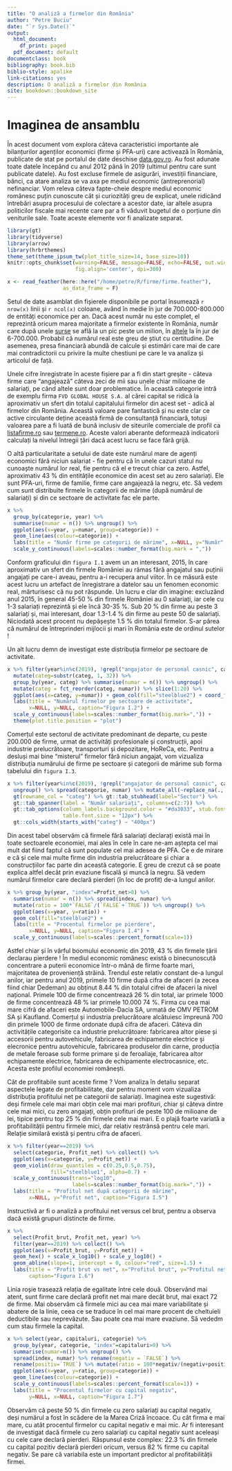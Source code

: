```yaml
--- 
title: "O analiză a firmelor din România"
author: "Petre Buciu"
date: "`r Sys.Date()`"
output:
  html_document:
    df_print: paged
  pdf_document: default
documentclass: book
bibliography: book.bib
biblio-style: apalike
link-citations: yes
description: O analiză a firmelor din România
site: bookdown::bookdown_site
---
```


# Imaginea de ansamblu

În acest document vom explora câteva caracteristici importante ale bilanțurilor agenților economici (firme și PFA-uri) care activează în România, publicate de stat pe portalul de date deschise [data.gov.ro](https://data.gov.ro/dataset?q=situatii+financiare). Au fost adunate toate datele începând cu anul 2012 până în 2019 (ultimul pentru care sunt publicate datele). Au fost excluse firmele de asigurări, investiții financiare, bănci, ca atare analiza se va axa pe mediul economic (antreprenorial) nefinanciar. Vom releva câteva fapte-cheie despre mediul economic românesc puțin cunoscute cât și curiozități greu de explicat, unele ridicând întrebări asupra procesului de colectare a acestor date, iar altele asupra politicilor fiscale mai recente care par a fi văduvit bugetul de o porțiune din veniturile sale. Toate aceste elemente vor fi analizate separat. 

```r
library(gt)
library(tidyverse)
library(arrow)
library(hrbrthemes)
theme_set(theme_ipsum_tw(plot_title_size=14, base_size=10))
knitr::opts_chunk$set(warning=FALSE, message=FALSE, echo=FALSE, out.width='90%',
                      fig.align='center', dpi=300)
```

```r
x <- read_feather(here::here("/home/petre/R/firme/firme.feather"), 
                  as_data_frame = F)
```

Setul de date asamblat din fișierele disponibile pe portal însumează `r nrow(x)` linii și `r ncol(x)` coloane, având în medie în jur de 700.000-800.000 de entități economice per an. Dacă acest număr nu este complet, el reprezintă oricum marea majoritate a firmelor existente în România, număr care după unele [surse](https://www.startupcafe.ro/afaceri/afaceri-romania-cel-mai-mic-numar-insolvente-instorie-record-entitati-active.htm) se află la un pic peste un milion, în [altele](https://www.economica.net/studiu-keysfin-primele-700-de-companii-care-activeaza-in-romania-au-produs-45prc-din-cifra-de-afaceri-a-tuturor-firmelor-nefinanciare-locale_190953.html) la în jur de 6-700.000. Probabil că numărul real este greu de știut cu certitudine. De asemenea, presa financiară abundă de calcule și estimări care mai de care mai contradictorii cu privire la multe chestiuni pe care le va analiza și articolul de față.

Unele cifre înregistrate în aceste fișiere par a fi din start greșite - câteva firme care "angajează" câteva zeci de mii sau unele chiar milioane de salariați, pe când altele sunt doar problematice. În această categorie intră de exemplu firma `FVD GLOBAL HOUSE S.A.` al cărei capital se ridică la aproximativ un sfert din totalul capitalului firmelor din acest set - adică al firmelor din România. Această valoare pare fantastică și nu este clar ce active circulante deține această firmă de consultanță financiară, totuși valoarea pare a fi luată de bună inclusiv de siteurile comerciale de profil ca [listafirme.ro](https://www.listafirme.ro) sau [termene.ro](https://www.termene.ro). Aceste valori aberante deformează indicatorii calculați la nivelul întregii țări dacă acest lucru se face fără grijă.

O altă particularitate a setului de date este numărul mare de agenți economici fără niciun salariat - fie pentru că în unele cazuri statul nu cunoaște numărul lor real, fie pentru că el e trecut chiar ca zero. Astfel, aproximativ 43 % din entitățile economice din acest set au zero salariați. Ele sunt PFA-uri, firme de familie, firme care angajează la negru, etc. Să vedem cum sunt distribuite firmele în categorii de mărime (după numărul de salariați) și din ce sectoare de activitate fac ele parte.  

```r
x %>% 
  group_by(categorie, year) %>% 
  summarise(numar = n()) %>% ungroup() %>% 
  ggplot(aes(x=year, y=numar, group=categorie)) + 
  geom_line(aes(colour=categorie)) + 
  labs(title = "Număr firme pe categorii de mărime", x=NULL, y="Număr", caption="Figura I.1") +
  scale_y_continuous(labels=scales::number_format(big.mark = ","))
```

Conform graficului din `figura I.1` avem un an interesant, 2015, în care aproximativ un sfert din firmele României au rămas fără angajatul sau puținii angajați pe care-i aveau, pentru a-i recupera anul viitor. În ce măsură este acest lucru un artefact de înregistrare a datelor sau un fenomen economic real, mărturisesc că nu pot răspunde. Un lucru e clar din imagine: excluzând anul 2015, în general 45-50 % din firmele României au 0 salariați, iar cele cu 1-3 salariați reprezintă și ele încă 30-35 %. Sub 20 % din firme au peste 3 salariați și, mai interesant, doar 1.3-1.4 % din firme au peste 50 de salariați. Niciodată acest procent nu depășește 1.5 % din totalul firmelor. S-ar părea că numărul de întreprinderi mijlocii și mari în România este de ordinul sutelor !

Un alt lucru demn de investigat este distribuția firmelor pe sectoare de activitate.

```r
x %>% filter(year%in%c(2019), !grepl("angajator de personal casnic", categ)) %>% 
  mutate(categ=substr(categ, 1, 32)) %>% 
  group_by(year, categ) %>% summarise(numar = n()) %>% ungroup() %>% 
  mutate(categ = fct_reorder(categ, numar)) %>% slice(1:20) %>% 
  ggplot(aes(x=categ, y=numar)) + geom_col(fill="steelblue2") + coord_flip() +
  labs(title = "Numărul firmelor pe sectoare de activitate", 
       x=NULL, y=NULL, caption="Figura I.2") +
  scale_y_continuous(labels=scales::number_format(big.mark=",")) +
  theme(plot.title.position = "plot")
```

Comerțul este sectorul de activitate predominant de departe, cu peste 200.000 de firme, urmat de activități profesionale și construcții, apoi industrie prelucrătoare, transporturi și depozitare, HoReCa, etc. Pentru a desluși mai bine "misterul" firmelor fără niciun angajat, vom vizualiza distribuția numărului de firme pe sectoare și categorii de mărime sub forma tabelului din `figura I.3`.  


```r
x %>% filter(year%in%c(2019), !grepl("angajator de personal casnic", categ)) %>% group_by(categorie, categ) %>% summarise(numar = n()) %>% 
  ungroup() %>% spread(categorie, numar) %>% mutate_all(~replace_na(., 0)) %>%
  gt(rowname_col = "categ") %>% gt::tab_stubhead(label="Sector") %>%
  gt::tab_spanner(label = "Număr salariați", columns=c(2:7)) %>%
  gt::tab_options(column_labels.background.color = "#da3033", stub.font.weight ="italic",
                  table.font.size = "12px") %>%
  gt::cols_width(starts_with("categ") ~ "400px") 

```

Din acest tabel observăm că firmele fără salariați declarați există mai în toate sectoarele economiei, mai ales în cele în care ne-am aștepta cel mai mult dat fiind faptul că sunt populate cel mai adesea de PFA. Ce e de mirare e că și cele mai multe firme din industria prelucrătoare și chiar a construcțiilor fac parte din această categorie. E greu de crezut că se poate explica altfel decât prin evaziune fiscală și muncă la negru. Să vedem numărul firmelor care declară pierderi (în loc de profit) de-a lungul anilor.

```r
x %>% group_by(year, "index"=Profit_net>0) %>% 
  summarise(numar = n()) %>% spread(index, numar) %>% 
  mutate(ratio = 100*`FALSE`/(`FALSE`+`TRUE`)) %>% ungroup() %>% 
  ggplot(aes(x=year, y=ratio)) + 
  geom_col(fill="steelblue2") + 
  labs(title = "Procentul firmelor pe pierdere", 
       x=NULL, y=NULL, caption="Figura I.4") +
  scale_y_continuous(labels=scales::percent_format(scale=1))

```

Astfel chiar și în vârful boomului economic din 2019, 43 % din firmele țării declarau pierdere !
În mediul economic românesc există o binecunoscută concentrare a puterii economice într-o mână de firme foarte mari, majoritatea de proveniență străină. Trendul este relativ constant de-a lungul anilor, iar pentru anul 2019, primele 10 firme după cifra de afaceri (a zecea fiind chiar Dedeman) au obținut 8.44 % din totalul cifrei de afaceri la nivel național. Primele 100 de firme concentrează 26 % din total, iar primele 1000 de firme concentrează 48 % iar primele 10.000 74 %.
Firma cu cea mai mare cifră de afaceri este Automobile-Dacia SA, urmată de OMV PETROM SA și Kaufland. Comerțul și industria prelucrătoare alcătuiesc împreună 700 din primele 1000 de firme ordonate după cifra de afaceri. Câteva din activitățile categorisite ca industrie prelucrătoare: fabricarea altor piese și accesorii pentru autovehicule, fabricarea de echipamente electrice și elecronice pentru autovehicule, fabricarea produselor din carne, producția de metale feroase sub forme primare și de feroaliaje, fabricarea altor echipamente electrice, fabricarea de echipamente electrocasnice, etc. Acesta este profilul economiei românești. 

Cât de profitabile sunt aceste firme ? Vom analiza în detaliu separat aspectele legate de profitabilitate, dar pentru moment vom vizualiza distribuția profitului net pe categorii de salariați. Imaginea este sugestivă: deși firmele cele mai mari obțin cele mai mari profituri, chiar și câteva dintre cele mai mici, cu zero angajați, obțin profituri de peste 100 de milioane de lei, tipice pentru top 25 % din firmele cele mai mari. E o plajă foarte variată a profitabilității pentru firmele mici, dar relativ restrânsă pentru cele mari. Relație similară există și pentru cifra de afaceri. 

```r
x %>% filter(year==2019) %>% 
  select(categorie, Profit_net) %>% collect() %>% 
  ggplot(aes(x=categorie, y=Profit_net)) +
  geom_violin(draw_quantiles = c(0.25,0.5,0.75), 
              fill="steelblue1", alpha=0.7) + 
  scale_y_continuous(trans="log10", 
                     labels=scales::number_format(big.mark=",")) +
  labs(title = "Profitul net după categorii de mărime", 
       x=NULL, y="Profit net", caption="Figura I.5")

```

Instructivă ar fi o analiză a profitului net versus cel brut, pentru a observa dacă există grupuri distincte de firme. 

```r
x %>% 
  select(Profit_brut, Profit_net, year) %>% 
  filter(year==2019) %>% collect() %>% 
  ggplot(aes(x=Profit_brut, y=Profit_net)) + 
  geom_hex() + scale_x_log10() + scale_y_log10() + 
  geom_abline(slope=1, intercept = 0, colour="red", size=1.5) +
  labs(title = "Profit brut vs net", x="Profitul brut", y="Profitul net", 
       caption="Figura I.6")

```

Linia roșie trasează relația de egalitate între cele două. Observând mai atent, sunt firme care declară profit net mai mare decât brut, mai exact 72 de firme. Mai observăm că firmele mici au cea mai mare variabilitate și abatere de la linie, ceea ce se traduce în cel mai mare procent de cheltuieli deductibile sau neprevăzute. Sau poate cea mai mare evaziune. Să vededm cum stau firmele la capital.

```r
x %>% select(year, capitaluri, categorie) %>% 
  group_by(year, categorie, "index"=capitaluri>0) %>% 
  summarise(numar=n()) %>% ungroup() %>% 
  spread(index, numar) %>% rename(negativ = `FALSE`) %>% 
  rename(positiv=`TRUE`) %>% mutate(ratio = 100*negativ/(negativ+positiv)) %>% 
  ggplot(aes(x=year, y=ratio, group=categorie)) + 
  geom_line(aes(colour=categorie)) +
  scale_y_continuous(labels=scales::percent_format(scale=1)) +
  labs(title = "Procentul firmelor cu capital negativ", 
       y=NULL, x=NULL, caption="Figura I.7")

```

Observăm că peste 50 % din firmele cu zero salariați au capital negativ, deși numărul a fost în scădere de la Marea Criză încoace. Cu cât firma e mai mare, cu atât procentul firmelor cu capital negativ e mai mic. Ar fi interesant de investigat dacă firmele cu zero salariați cu capital negativ sunt aceleași cu cele care declară pierderi. Răspunsul este complex: 22.3 % din firmele cu capital pozitiv declară pierderi oricum, versus 82 % firme cu capital negativ. Se pare că variabila este un important predictor al profitabilității firmei.






